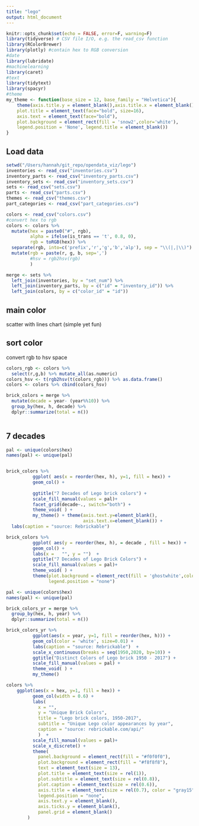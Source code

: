 ```yaml
---
title: "lego"
output: html_document
---
```


```r
knitr::opts_chunk$set(echo = FALSE, error=F, warning=F)
library(tidyverse) # CSV file I/O, e.g. the read_csv function
library(RColorBrewer)
library(plotly) #contain hex to RGB conversion
#date
library(lubridate)
#machinelearning
library(caret)
#text
library(tidytext)
library(spacyr)
#theme
my_theme <- function(base_size = 12, base_family = "Helvetica"){
    theme(axis.title.y = element_blank(),axis.title.x = element_blank(),
    plot.title = element_text(face="bold", size=16),
    axis.text = element_text(face="bold"),
    plot.background = element_rect(fill = 'snow2',color='white'),
    legend.position = 'None', legend.title = element_blank())
}

```

## Load data

```r
setwd("/Users/hannah/git_repo/opendata_viz/lego")
inventories <- read_csv("inventories.csv")
inventory_parts <- read_csv("inventory_parts.csv")
inventory_sets <- read_csv("inventory_sets.csv")
sets <- read_csv("sets.csv")
parts <- read_csv("parts.csv")
themes <- read_csv("themes.csv")
part_categories <- read_csv("part_categories.csv")
```



```r
colors <- read_csv("colors.csv")
#convert hex to rgb
colors <- colors %>% 
  mutate(hex = paste0("#", rgb),
         alpha = ifelse(is_trans == 't', 0.8, 0),
         rgb = toRGB(hex)) %>%
  separate(rgb, into=c('prefix','r','g','b','alp'), sep = "\\(|,|\\)") %>%
  mutate(rgb = paste(r, g, b, sep=',')
         #hsv = rgb2hsv(rgb)
         )
```

```r
merge <- sets %>% 
  left_join(inventories, by = "set_num") %>%
  left_join(inventory_parts, by = c("id" = "inventory_id")) %>%
  left_join(colors, by = c("color_id" = "id")) 
```

## main color
scatter with lines chart (simple yet fun)


## sort color
convert rgb to hsv space
```r
colors_rgb <- colors %>%
  select(r,g,b) %>% mutate_all(as.numeric)
colors_hsv <- t(rgb2hsv(t(colors_rgb))) %>% as.data.frame()
colors <- colors %>% cbind(colors_hsv)
```

```r
brick_colors = merge %>%
  mutate(decade = year- (year%%10)) %>%
  group_by(hex, h, decade) %>%
  dplyr::summarize(total = n())
  
```

## 7 decades
```r
pal <- unique(colors$hex)
names(pal) <- unique(pal) 


brick_colors %>%
          ggplot( aes(x = reorder(hex, h), y=1, fill = hex)) + 
          geom_col() + 
                 
          ggtitle("7 Decades of Lego brick colors") +
          scale_fill_manual(values = pal)+ 
          facet_grid(decade~., switch="both") + 
          theme_void( ) +
          my_theme() + theme(axis.text.y=element_blank(),
                             axis.text.x=element_blank()) +
  labs(caption = "source: Rebrickable")  

```
```r
brick_colors %>%
          ggplot( aes(y = reorder(hex, h), = decade , fill = hex)) + 
          geom_col() + 
          labs(x =   "", y = "")  +          
          ggtitle("7 Decades of Lego Brick Colors") +
          scale_fill_manual(values = pal)+ 
          theme_void( ) + 
          theme(plot.background = element_rect(fill = 'ghostwhite',color='white'),
                legend.position = "none") 
```

```r
pal <- unique(colors$hex)
names(pal) <- unique(pal) 

brick_colors_yr = merge %>%
  group_by(hex, h, year) %>%
  dplyr::summarize(total = n())

brick_colors_yr %>%
          ggplot(aes(x = year, y=1, fill = reorder(hex, h))) + 
          geom_col(color = 'white', size=0.01) + 
          labs(caption = "source: Rebrickable")  +    
          scale_x_continuous(breaks = seq(1950,2020, by=10)) + 
          ggtitle("Distinct Colors of Lego brick 1950 - 2017") +
          scale_fill_manual(values = pal) +
          theme_void( ) +
          my_theme() 

```






```r
colors %>%  
    ggplot(aes(x = hex, y=1, fill = hex)) + 
          geom_col(width = 0.6) + 
          labs(
            x = "", 
            y = "Unique Brick Colors", 
            title = "Lego brick colors, 1950-2017",
            subtitle = "Unique Lego color appearances by year",
            caption = "source: rebrickable.com/api/"           
            )  +          
          scale_fill_manual(values = pal)+ 
          scale_x_discrete() +          
          theme(
            panel.background = element_rect(fill = "#f0f0f0"),
            plot.background = element_rect(fill = "#f8f8f8"),
            text = element_text(size = 13),
            plot.title = element_text(size = rel(1)),
            plot.subtitle = element_text(size = rel(0.8)),   
            plot.caption = element_text(size = rel(0.6)),
            axis.title = element_text(size = rel(0.7), color = "gray15"),
            legend.position = "none", 
            axis.text.y = element_blank(), 
            axis.ticks.y = element_blank(), 
            panel.grid = element_blank()
        )
```

